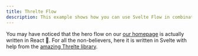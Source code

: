 ```yaml
---
title: Threlte Flow
description: This example shows how you can use Svelte Flow in combination with Threlte to create a flow that controls a 3D scene.
---
```



You may have noticed that the hero flow on our [our homepage](/) is actually written in React 🙈.
For all the non-believers, here it is written in Svelte with help from the [amazing Threlte library](https://threlte.xyz/).

<RemoteCodeViewer route="examples/misc/threlte-flow" framework="svelte" />

<UnusedPropWarning />
